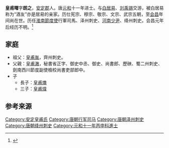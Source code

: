 {{Refimprove|time=2020-12-15T02:45:41+00:00}}
'''皇甫曙'''字'''朗之'''，[[安定郡|安定郡]]人。唐[[元和_(唐朝)|元和]]十一年进士。与[[白居易|白居易]]、[[刘禹锡|刘禹锡]]交游，被白居易称为“酒友”亦是居易的亲家。历仕宪宗、穆宗、敬宗、文宗、武宗五朝，至[[会昌_(唐朝)|会昌]]年间尚在世。历任[[淮南节度使|淮南節度使]]行軍司馬、泽州刺史、[[河南郡|河南少尹]]、绛州刺史。会昌元年后经历不明。<ref>{{Cite web|title=皇甫曙|url=https://sou-yun.cn/PoemIndex.aspx?dynasty=Tang&author=18836|accessdate=2020-12-15|author=|date=|format=|publisher=|language=|archive-date=2022-01-01|archive-url=https://web.archive.org/web/20220101064636/https://sou-yun.cn/PoemIndex.aspx?dynasty=Tang&author=18836|dead-url=no}}</ref>

== 家庭 ==

* 祖父：[[皇甫胤|皇甫胤]]，齊州刺史。
* 父親：[[皇甫澈|皇甫澈]]，秘書省正字、御史中丞、御史、尚書郎、歷硤、蜀二州刺史、劍南西川節度副使檢校尚書吏部郎中。
* 子
** 長子：[[皇甫燠|皇甫燠]]
** 三子：[[皇甫煒|皇甫煒]]

== 参考来源 ==

[[Category:安定皇甫氏|Category:安定皇甫氏]]
[[Category:唐朝行军司马|Category:唐朝行军司马]]
[[Category:唐朝泽州刺史|Category:唐朝泽州刺史]]
[[Category:唐朝绛州刺史|Category:唐朝绛州刺史]]
[[Category:元和十一年丙申科進士|Category:元和十一年丙申科進士]]